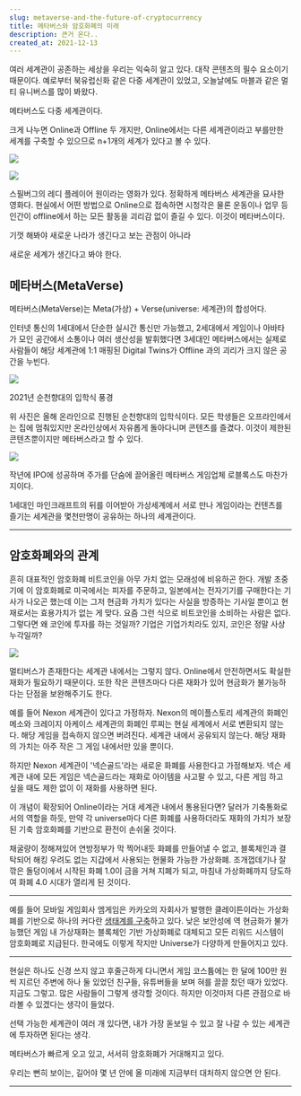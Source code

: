 ```yaml
---
slug: metaverse-and-the-future-of-cryptocurrency
title: 메타버스와 암호화폐의 미래
description: 큰거 온다..
created_at: 2021-12-13
---
```


여러 세계관이 공존하는 세상을 우리는 익숙히 알고 있다. 대작 콘텐츠의 필수 요소이기 때문이다. 예로부터 북유럽신화 같은 다중 세계관이
있었고, 오늘날에도 마블과 같은 멀티 유니버스를 많이 봐왔다.

메타버스도 다중 세계관이다.

크게 나누면 Online과 Offline 두 개지만, Online에서는 다른 세계관이라고 부를만한 세계를 구축할 수 있으므로 n+1개의
세계가 있다고 볼 수 있다.

![](http://t1.daumcdn.net/brunch/service/user/aVyy/image/hQ-wmmOuxCVWQAPoMUx9Wen-YiY)

![](http://t1.daumcdn.net/brunch/service/user/aVyy/image/G3ceFNSQFckvgbdRz4nlXkM-YlA)

스필버그의 레디 플레이어 원이라는 영화가 있다. 정확하게 메타버스 세계관을 묘사한 영화다. 현실에서 어떤 방법으로 Online으로 접속하면
시청각은 물론 운동이나 업무 등 인간이 offline에서 하는 모든 활동을 괴리감 없이 즐길 수 있다. 이것이 메타버스이다.

기껏 해봐야 새로운 나라가 생긴다고 보는 관점이 아니라

새로운 세계가 생긴다고 봐야 한다.

## 메타버스(MetaVerse)

메타버스(MetaVerse)는 Meta(가상) + Verse(universe: 세계관)의 합성어다.

인터넷 통신의 1세대에서 단순한 실시간 통신만 가능했고, 2세대에서 게임이나 아바타가 모인 공간에서 소통이나 여러 생산성을 발휘했다면
3세대인 메타버스에서는 실제로 사람들이 해당 세계관에 1:1 매핑된 Digital Twins가 Offline 과의 괴리가 크지 않은 공간을
누빈다.

![](http://t1.daumcdn.net/brunch/service/user/aVyy/image/rEGVpq6zvQlcmZbQ4K65qB1npZw)

2021년 순천향대의 입학식 풍경

위 사진은 올해 온라인으로 진행된 순천향대의 입학식이다. 모든 학생들은 오프라인에서는 집에 멈춰있지만 온라인상에서 자유롭게 돌아다니며
콘텐츠를 즐겼다. 이것이 제한된 콘텐츠뿐이지만 메타버스라고 할 수 있다.

![](http://t1.daumcdn.net/brunch/service/user/aVyy/image/90HZsT8FLz2DavRCt8ibrNbBkBs)

작년에 IPO에 성공하며 주가를 단숨에 끌어올린 메타버스 게임업체 로블록스도 마찬가지이다.

1세대인 마인크래프트의 뒤를 이어받아 가상세계에서 서로 만나 게임이라는 컨텐츠를 즐기는 세계관을 몇천만명이 공유하는 하나의 세계관이다.

---

## 암호화폐와의 관계

흔히 대표적인 암호화폐 비트코인을 아무 가치 없는 모래성에 비유하곤 한다. 개발 초중기에 이 암호화폐로 미국에서는 피자를 주문하고,
일본에서는 전자기기를 구매한다는 기사가 나오곤 했는데 이는 그저 현금화 가치가 있다는 사실을 방증하는 기사일 뿐이고 현재로서는 효용가치가
없는 게 맞다. 요즘 그런 식으로 비트코인을 소비하는 사람은 없다. 그렇다면 왜 코인에 투자를 하는 것일까? 기업은 기업가치라도 있지,
코인은 정말 사상누각일까?

![](http://t1.daumcdn.net/brunch/service/user/aVyy/image/e4NqAwVPRgI0MwTxOZ8RSxqCrnw)

멀티버스가 존재한다는 세계관 내에서는 그렇지 않다. Online에서 안전하면서도 확실한 재화가 필요하기 때문이다. 또한 작은 콘텐츠마다 다른
재화가 있어 현금화가 불가능하다는 단점을 보완해주기도 한다.

예를 들어 Nexon 세계관이 있다고 가정하자. Nexon의 메이플스토리 세계관의 화폐인 메소와 크레이지 아케이스 세계관의 화폐인 루찌는
현실 세계에서 서로 변환되지 않는다. 해당 게임을 접속하지 않으면 버려진다. 세계관 내에서 공유되지 않는다. 해당 재화의 가치는 아주 작은
그 게임 내에서만 있을 뿐이다.

하지만 Nexon 세계관이 '넥슨골드'라는 새로운 화폐를 사용한다고 가정해보자. 넥슨 세계관 내에 모든 게임은 넥슨골드라는 재화로 아이템을
사고팔 수 있고, 다른 게임 하고 싶을 때도 제한 없이 이 재화를 사용하면 된다.

이 개념이 확장되어 Online이라는 거대 세계관 내에서 통용된다면? 달러가 기축통화로서의 역할을 하듯, 만약 각 universe마다 다른
화폐를 사용하더라도 재화의 가치가 보장된 기축 암호화폐를 기반으로 환전이 손쉬울 것이다.

채굴량이 정해져있어 연방정부가 막 찍어내듯 화폐를 만들어낼 수 없고, 블록체인과 결탁되어 해킹 우려도 없는 지갑에서 사용되는 현물화 가능한
가상화폐. 조개껍데기나 잘 깎은 돌덩이에서 시작된 화폐 1.0이 금을 거쳐 지폐가 되고, 마침내 가상화폐까지 당도하여 화폐 4.0 시대가
열리게 된 것이다.

---

예를 들어 모바일 게임회사 엠게임은 카카오의 자회사가 발행한 클레이튼이라는 가상화폐를 기반으로 하나의 커다란 [생태계를 구축](https://dthumb-phinf.pstatic.net/?src="https%3A%2F%2Fimage.ajunews.com%2Fcontent%2Fimage%2F2020%2F10%2F05%2F20201005072630266935.jpg"&type=ff500_300)하고
있다. 낮은 보안성에 역 현금화가 불가능했던 게임 내 가상재화는 블록체인 기반 가상화폐로 대체되고 모든 리워드 시스템이 암호화폐로 지급된다.
한국에도 이렇게 작지만 Universe가 다양하게 만들어지고 있다.

---

현실은 하나도 신경 쓰지 않고 후줄근하게 다니면서 게임 코스튬에는 한 달에 100만 원씩 지르던 주변에 하나 둘 있었던 친구들, 유튜버들을
보며 혀를 끌끌 찼던 때가 있었다. 지금도 그렇고. 많은 사람들이 그렇게 생각할 것이다. 하지만 이것마저 다른 관점으로 바라볼 수 있겠다는
생각이 들었다.

선택 가능한 세계관이 여러 개 있다면, 내가 가장 돋보일 수 있고 잘 나갈 수 있는 세계관에 투자하면 된다는 생각.

메타버스가 빠르게 오고 있고, 서서히 암호화폐가 거대해지고 있다.

우리는 뻔히 보이는, 길어야 몇 년 안에 올 미래에 지금부터 대처하지 않으면 안 된다.

---
